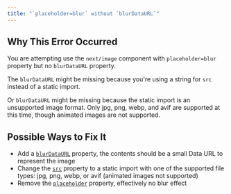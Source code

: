 ```yaml
---
title: "`placeholder=blur` without `blurDataURL`"
---
```


## Why This Error Occurred

You are attempting use the `next/image` component with `placeholder=blur` property but no `blurDataURL` property.

The `blurDataURL` might be missing because you're using a string for `src` instead of a static import.

Or `blurDataURL` might be missing because the static import is an unsupported image format. Only jpg, png, webp, and avif are supported at this time, though animated images are not supported.

## Possible Ways to Fix It

- Add a [`blurDataURL`](/docs/pages/api-reference/components/image#blurdataurl) property, the contents should be a small Data URL to represent the image
- Change the [`src`](/docs/pages/api-reference/components/image#src) property to a static import with one of the supported file types: jpg, png, webp, or avif (animated images not supported)
- Remove the [`placeholder`](/docs/pages/api-reference/components/image#placeholder) property, effectively no blur effect
